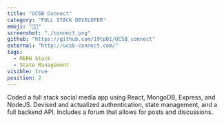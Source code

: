 ```yaml
---
title: "UCSB Connect"
category: "FULL STACK DEVELOPER"
emoji: "🧑‍🎓"
screenshot: "./connect.png"
github: "https://github.com/19tp01/UCSB_connect"
external: "http://ucsb-connect.com/"
tags:
  - MERN Stack
  - State Management
visible: true
position: 2
---
```


Coded a full stack social media app using React, MongoDB, Express, and NodeJS.
Devised and actualized authentication, state management, and a full backend API.
Includes a forum that allows for posts and discussions.
